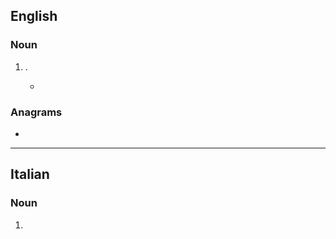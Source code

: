 ==English==

===Noun===
{{en-noun|~}}

# {{lb|en|British spelling|Canadian spelling}} {{alternative spelling of|en|microfiber}}.
#* {{quote-journal|en|date=2020 November 18|author=Paul Clifton|title=We have always cleaned trains. Now, we are sanitising them|journal=Rail|page=32|text=It has changed the way cleaning is carried out, right down to replacing anti-bacterial wipes with '''microfibre''' cloths that are more effective at removing any virus.}} 

===Anagrams===
* {{anagrams|en|a=bcefiimorr|microfiber}}

----

==Italian==

===Noun===
{{head|it|noun form|g=f}}

# {{plural of|it|microfibra}}